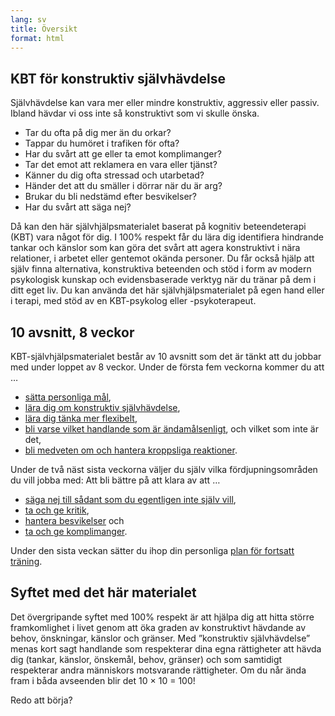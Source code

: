 ```yaml
---
lang: sv
title: Översikt
format: html
---
```


## KBT för konstruktiv självhävdelse

Självhävdelse kan vara mer eller mindre konstruktiv, aggressiv eller passiv. Ibland hävdar vi oss inte så konstruktivt som vi skulle önska.

-   Tar du ofta på dig mer än du orkar?
-   Tappar du humöret i trafiken för ofta?
-   Har du svårt att ge eller ta emot komplimanger?
-   Tar det emot att reklamera en vara eller tjänst?
-   Känner du dig ofta stressad och utarbetad?
-   Händer det att du smäller i dörrar när du är arg?
-   Brukar du bli nedstämd efter besvikelser?
-   Har du svårt att säga nej?

Då kan den här självhjälpsmaterialet baserat på kognitiv beteendeterapi (KBT) vara något för dig. I 100% respekt får du lära dig identifiera hindrande tankar och känslor som kan göra det svårt att agera konstruktivt i nära relationer, i arbetet eller gentemot okända personer. Du får också hjälp att själv finna alternativa, konstruktiva beteenden och stöd i form av modern psykologisk kunskap och evidensbaserade verktyg när du tränar på dem i ditt eget liv. Du kan använda det här självhjälpsmaterialet på egen hand eller i terapi, med stöd av en KBT-psykolog eller -psykoterapeut.

## 10 avsnitt, 8 veckor

KBT-självhjälpsmaterialet består av 10 avsnitt som det är tänkt att du jobbar med under loppet av 8 veckor. Under de första fem veckorna kommer du att ...

- [sätta personliga mål](1-0.qmd),
- [lära dig om konstruktiv självhävdelse](2-0.qmd),
- [lära dig tänka mer flexibelt](3-0.qmd),
- [bli varse vilket handlande som är ändamålsenligt](4-0.qmd), och vilket som inte är det,
- [bli medveten om och hantera kroppsliga reaktioner](5-0.qmd).

Under de två näst sista veckorna väljer du själv vilka fördjupningsområden du vill jobba med: Att bli bättre på att klara av att ...

- [säga nej till sådant som du egentligen inte själv vill](6-0.qmd), 
- [ta och ge kritik](7-0.qmd), 
- [hantera besvikelser](8-0.qmd) och 
- [ta och ge komplimanger](9-0.qmd).

Under den sista veckan sätter du ihop din personliga [plan för fortsatt träning](10-0.qmd).

## Syftet med det här materialet

Det övergripande syftet med 100% respekt är att hjälpa dig att hitta större framkomlighet i livet genom att öka graden av konstruktivt hävdande av behov, önskningar, känslor och gränser. Med ”konstruktiv självhävdelse” menas kort sagt handlande som respekterar dina egna rättigheter att hävda dig (tankar, känslor, önskemål, behov, gränser) och som samtidigt respekterar andra människors motsvarande rättigheter. Om du når ända fram i båda avseenden blir det 10 × 10 = 100!

Redo att börja?
